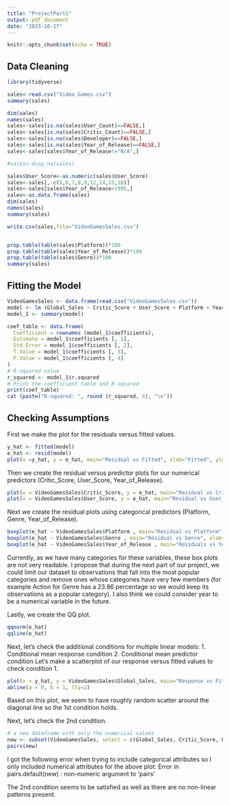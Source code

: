 ```yaml
---
title: "ProjectPart1"
output: pdf_document
date: "2023-10-17"
---
```


```r
knitr::opts_chunk$set(echo = TRUE)
```

## Data Cleaning

```r
library(tidyverse)

sales<-read.csv("Video_Games.csv")
summary(sales)

dim(sales)
names(sales)
sales<-sales[is.na(sales$User_Count)==FALSE,]
sales<-sales[is.na(sales$Critic_Count)==FALSE,]
sales<-sales[is.na(sales$Developer)==FALSE,]
sales<-sales[is.na(sales$Year_of_Release)==FALSE,]
sales<-sales[sales$Year_of_Release!="N/A",]

#sales<-drop_na(sales)

sales$User_Score<-as.numeric(sales$User_Score)
sales<-sales[,-c(5,6,7,8,9,12,14,15,16)]
sales<-sales[sales$Year_of_Release>1995,]
sales<-as.data.frame(sales)
dim(sales)
names(sales)
summary(sales)

write.csv(sales,file="VideoGamesSales.csv")


prop.table(table(sales$Platform))*100
prop.table(table(sales$Year_of_Release))*100 
prop.table(table(sales$Genre))*100
summary(sales)

```
## Fitting the Model

```r

VideoGamesSales <- data.frame(read.csv("VideoGamesSales.csv"))
model <- lm (Global_Sales ~ Critic_Score + User_Score + Platform + Year_of_Release + Genre, data = VideoGamesSales)
model_1 <- summary(model) 

coef_table <- data.frame(
  Coefficient = rownames (model_1$coefficients),
  Estimate = model_1$coefficients [, 1],
  Std.Error = model_1$coefficients [, 2],
  T.Value = model_1$coefficients [, 3], 
  P.Value = model_1$coefficients [, 4]
)
# R-squared value
r_squared <- model_1$r.squared
# Print the coefficient table and R-squared 
print(coef_table)
cat (paste("R-squared: ", round (r_squared, 4), "\n"))
```
## Checking Assumptions 
First we make the plot for the residuals versus fitted values.
```r
y_hat <- fitted(model)
e_hat <- resid(model)
plot(x =y_hat, y = e_hat, main="Residual vs Fitted", xlab="Fitted", ylab="Residuals")

```
Then we create the residual versus predictor plots for our numerical predictors (Critic_Score, User_Score, Year_of_Release).
```r
plot(x = VideoGamesSales$Critic_Score, y = e_hat, main="Residual vs Critic_Score", xlab="Critic_Score", ylab="Residual")
plot(x = VideoGamesSales$User_Score, y = e_hat, main="Residual vs User_Score", xlab="User_Score", ylab="Residual")
```
Next we create the residual plots using categorical predictors (Platform, Genre, Year_of_Release).

```r
boxplot(e_hat ~ VideoGamesSales$Platform , main="Residual vs Platform", xlab="Platform", ylab="Residuals")
boxplot(e_hat ~ VideoGamesSales$Genre , main="Residual vs Genre", xlab="Genre", ylab="Residuals")
boxplot(e_hat ~ VideoGamesSales$Year_of_Release , main="Residuals vs Year_of_Release", xlab="Year_of_Release", ylab="Residuals")
```
Currently, as we have many categories for these variables, these box plots are not very readable. I propose that during the next part of our project, we could limit our dataset to observations that fall into the most popular categories and remove ones whose categories have very few members (for example Action for Genre has a 23.86 percentage so we would keep its observations as a popular category). I also think we could consider year to be a numerical variable in the future.

Lastly, we create the QQ plot.
```r
qqnorm(e_hat) 
qqline(e_hat)
```
Next, let's check the additional conditions for multiple linear models:
1. Conditional mean response condition
2. Conditional mean predictor condition
Let's make a scatterplot of our response versus fitted values to check condition 1.
```r
plot(x = y_hat, y = VideoGamesSales$Global_Sales, main="Response vs Fitted", xlab="Fitted", ylab="Global_Sales")
abline(a = 0, b = 1, lty=2)
```

Based on this plot, we seem to have roughly random scatter around the diagonal line so the 1st condition holds.

Next, let's check the 2nd condition.
```r
# a new dataframe with only the numerical values
new <- subset(VideoGamesSales, select = c(Global_Sales, Critic_Score, User_Score))
pairs(new)
```
I got the following error when trying to include categorical attributes so I only included numerical attributes for the above plot: Error in pairs.default(new) : non-numeric argument to 'pairs'

The 2nd condition seems to be satisfied as well as there are no non-linear patterns present.
